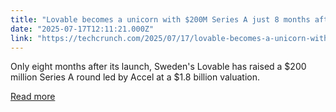 ```yaml
---
title: "Lovable becomes a unicorn with $200M Series A just 8 months after launch"
date: "2025-07-17T12:11:21.000Z"
link: "https://techcrunch.com/2025/07/17/lovable-becomes-a-unicorn-with-200m-series-a-just-8-months-after-launch/"
---
```


Only eight months after its launch, Sweden's Lovable has raised a $200 million Series A round led by Accel at a $1.8 billion valuation.

[Read more](https://techcrunch.com/2025/07/17/lovable-becomes-a-unicorn-with-200m-series-a-just-8-months-after-launch/)
